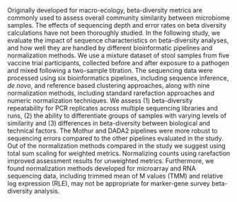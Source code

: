 Originally developed for macro-ecology, beta-diversity metrics are commonly used to assess overall community similarity between microbiome samples.
The effects of sequencing depth and error rates on beta diversity calculations have not been thoroughly studied.
In the following study, we evaluate the impact of sequence characteristics on beta-diversity analyses, and how well they are handled by different bioinformatic pipelines and normalization methods.
We use a mixture dataset of stool samples from five vaccine trial participants, collected before and after exposure to a pathogen and mixed following a two-sample titration.
The sequencing data were processed using six bioinformatics pipelines, including sequence inference, _de novo_, and reference based clustering approaches, along with nine normalization methods, including standard rarefaction approaches and numeric normalization techniques.
We assess (1) beta-diversity repeatability for PCR replicates across multiple sequencing libraries and runs, (2) the ability to differentiate groups of samples with varying levels of similarity and (3) differences in beta-diversity between biological and technical factors.
The Mothur and DADA2 pipelines were more robust to sequencing errors compared to the other pipelines evaluated in the study.
Out of the normalization methods compared in the study we suggest using total sum scaling for weighted metrics.
Normalizing counts using rarefaction improved assessment results for unweighted metrics.
Furthermore, we found normalization methods developed for microarray and RNA sequencing data, including trimmed mean of M values (TMM) and relative log expression (RLE), may not be appropriate for marker-gene survey beta-diversity analysis.
